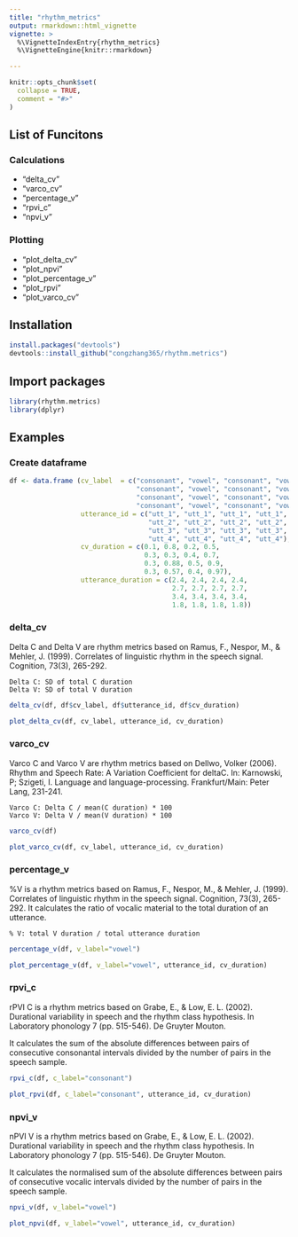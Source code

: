 ```yaml
---
title: "rhythm_metrics"
output: rmarkdown::html_vignette
vignette: >
  %\VignetteIndexEntry{rhythm_metrics}
  %\VignetteEngine{knitr::rmarkdown}

---
```


```r
knitr::opts_chunk$set(
  collapse = TRUE,
  comment = "#>"
)
```


## List of Funcitons 

### Calculations
+ "delta_cv"
+ "varco_cv"
+ "percentage_v"
+ "rpvi_c" 
+ "npvi_v"

### Plotting
+ "plot_delta_cv"
+ "plot_npvi"        
+ "plot_percentage_v"
+ "plot_rpvi"
+ "plot_varco_cv"
 
 
## Installation
```r
install.packages("devtools")
devtools::install_github("congzhang365/rhythm.metrics")
```

## Import packages
```r
library(rhythm.metrics)
library(dplyr)
```

## Examples

### Create dataframe

```r
df <- data.frame (cv_label  = c("consonant", "vowel", "consonant", "vowel",
                                "consonant", "vowel", "consonant", "vowel",
                                "consonant", "vowel", "consonant", "vowel",
                                "consonant", "vowel", "consonant", "vowel"),
                  utterance_id = c("utt_1", "utt_1", "utt_1", "utt_1",
                                   "utt_2", "utt_2", "utt_2", "utt_2",
                                   "utt_3", "utt_3", "utt_3", "utt_3",
                                   "utt_4", "utt_4", "utt_4", "utt_4"),
                  cv_duration = c(0.1, 0.8, 0.2, 0.5, 
                                  0.3, 0.3, 0.4, 0.7,
                                  0.3, 0.88, 0.5, 0.9, 
                                  0.3, 0.57, 0.4, 0.97),
                  utterance_duration = c(2.4, 2.4, 2.4, 2.4,
                                         2.7, 2.7, 2.7, 2.7,
                                         3.4, 3.4, 3.4, 3.4,
                                         1.8, 1.8, 1.8, 1.8))
```


### delta_cv

Delta C and Delta V are rhythm metrics based on Ramus, F., Nespor, M., & Mehler, J. (1999). Correlates of linguistic rhythm in the speech signal. Cognition, 73(3), 265-292.

`Delta C: SD of total C duration`  
`Delta V: SD of total V duration`


```r
delta_cv(df, df$cv_label, df$utterance_id, df$cv_duration)

```


```r
plot_delta_cv(df, cv_label, utterance_id, cv_duration)
```


### varco_cv

Varco C and Varco V are rhythm metrics based on Dellwo, Volker (2006). Rhythm and Speech Rate: A Variation Coefficient for deltaC. In: Karnowski, P; Szigeti, I. Language and language-processing. Frankfurt/Main: Peter Lang, 231-241.

`Varco C: Delta C / mean(C duration) * 100`  
`Varco V: Delta V / mean(V duration) * 100`


```r
varco_cv(df)
```


```r
plot_varco_cv(df, cv_label, utterance_id, cv_duration)
```


### percentage_v

%V is a rhythm metrics based on Ramus, F., Nespor, M., & Mehler, J. (1999). Correlates of linguistic rhythm in the speech signal. Cognition, 73(3), 265-292. It calculates the ratio of vocalic material to the total duration of an utterance.

`% V: total V duration / total utterance duration`


```r
percentage_v(df, v_label="vowel")
```


```r
plot_percentage_v(df, v_label="vowel", utterance_id, cv_duration)
```


### rpvi_c

rPVI C is a rhythm metrics based on Grabe, E., & Low, E. L. (2002). Durational variability in speech and the rhythm class hypothesis. In Laboratory phonology 7 (pp. 515-546). De Gruyter Mouton.

It calculates the sum of the absolute differences between pairs of consecutive consonantal intervals divided by the number of pairs in the speech sample.


```r
rpvi_c(df, c_label="consonant")
```


```r
plot_rpvi(df, c_label="consonant", utterance_id, cv_duration)

```


### npvi_v

nPVI V is a rhythm metrics based on Grabe, E., & Low, E. L. (2002). Durational variability in speech and the rhythm class hypothesis. In Laboratory phonology 7 (pp. 515-546). De Gruyter Mouton.

It calculates the normalised sum of the absolute differences between pairs of consecutive vocalic intervals divided by the number of pairs in the speech sample.


```r
npvi_v(df, v_label="vowel")
```



```r
plot_npvi(df, v_label="vowel", utterance_id, cv_duration)

```
